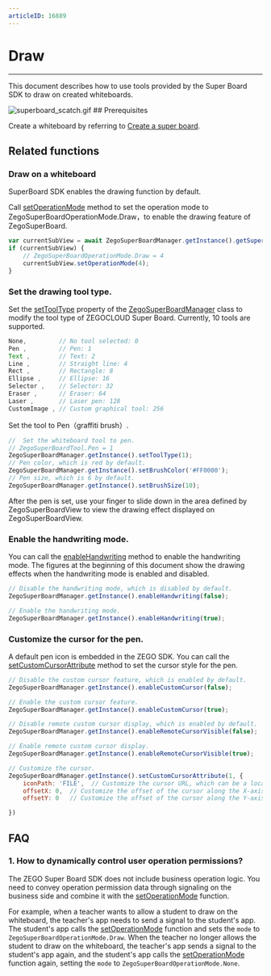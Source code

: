 ```yaml
---
articleID: 16889
---
```


# Draw 

- - -


This document describes how to use tools provided by the Super Board SDK to draw on created whiteboards.

<Frame width="auto" height="auto" >
  <img src="https://media-resource.spreading.io/docuo/workspace741/896bc39e2e65b82d5670b01b7c131c30/1ced8ebc21.gif" alt="superboard_scatch.gif"/>
</Frame>
## Prerequisites

Create a whiteboard by referring to [Create a super board](../Quick%20start/Create%20white%20board.mdx).

## Related functions

### Draw on a whiteboard


<Note title="Note">

SuperBoard SDK enables the drawing function by default.
</Note>

Call [setOperationMode](@setOperationMode) method to set the operation mode to ZegoSuperBoardOperationMode.Draw，to enable the drawing feature of ZegoSuperBoard.

```javascript
var currentSubView = await ZegoSuperBoardManager.getInstance().getSuperBoardView().getCurrentSuperBoardSubView();
if (currentSubView) {
    // ZegoSuperBoardOperationMode.Draw = 4
    currentSubView.setOperationMode(4);
}
```

### Set the drawing tool type.

Set the [setToolType](@setToolType) property of the [ZegoSuperBoardManager](@-ZegoSuperBoardManager) class to modify the tool type of ZEGOCLOUD Super Board. Currently, 10 tools are supported.


```javascript
None,         // No tool selected: 0
Pen ,         // Pen: 1
Text ,        // Text: 2
Line ,        // Straight line: 4
Rect ,        // Rectangle: 8
Ellipse ,     // Ellipse: 16
Selector ,    // Selector: 32
Eraser ,      // Eraser: 64
Laser ,       // Laser pen: 128
CustomImage , // Custom graphical tool: 256
```

Set the tool to Pen（graffiti brush）.

```javascript
//  Set the whiteboard tool to pen.
// ZegoSuperBoardTool.Pen = 1
ZegoSuperBoardManager.getInstance().setToolType(1);
// Pen color, which is red by default.
ZegoSuperBoardManager.getInstance().setBrushColor('#FF0000');
// Pen size, which is 6 by default.
ZegoSuperBoardManager.getInstance().setBrushSize(10);
```

After the pen is set, use your finger to slide down in the area defined by ZegoSuperBoardView to view the drawing effect displayed on ZegoSuperBoardView.

### Enable the handwriting mode.

You can call the [enableHandwriting](@enableHandwriting) method to enable the handwriting mode. The figures at the beginning of this document show the drawing effects when the handwriting mode is enabled and disabled.

```javascript
// Disable the handwriting mode, which is disabled by default.
ZegoSuperBoardManager.getInstance().enableHandwriting(false);

// Enable the handwriting mode.
ZegoSuperBoardManager.getInstance().enableHandwriting(true);
```

### Customize the cursor for the pen.

A default pen icon is embedded in the ZEGO SDK. You can call the [setCustomCursorAttribute](@setCustomCursorAttribute) method to set the cursor style for the pen.

```javascript
// Disable the custom cursor feature, which is enabled by default.
ZegoSuperBoardManager.getInstance().enableCustomCursor(false);

// Enable the custom cursor feature.
ZegoSuperBoardManager.getInstance().enableCustomCursor(true);

// Disable remote custom cursor display, which is enabled by default.
ZegoSuperBoardManager.getInstance().enableRemoteCursorVisible(false);

// Enable remote custom cursor display. 
ZegoSuperBoardManager.getInstance().enableRemoteCursorVisible(true);

// Customize the cursor.
ZegoSuperBoardManager.getInstance().setCustomCursorAttribute(1, {
    iconPath: 'FILE',  // Customize the cursor URL, which can be a local or remote URL.
    offsetX: 0,  // Customize the offset of the cursor along the X-axis.
    offsetY: 0   // Customize the offset of the cursor along the Y-axis.

})
```

## FAQ

### 1. How to dynamically control user operation permissions?

The ZEGO Super Board SDK does not include business operation logic. You need to convey operation permission data through signaling on the business side and combine it with the [setOperationMode](@setOperationMode) function.

For example, when a teacher wants to allow a student to draw on the whiteboard, the teacher's app needs to send a signal to the student's app. The student's app calls the [setOperationMode](@setOperationMode) function and sets the `mode` to `ZegoSuperBoardOperationMode.Draw`. When the teacher no longer allows the student to draw on the whiteboard, the teacher's app sends a signal to the student's app again, and the student's app calls the [setOperationMode](@setOperationMode) function again, setting the `mode` to `ZegoSuperBoardOperationMode.None`.
